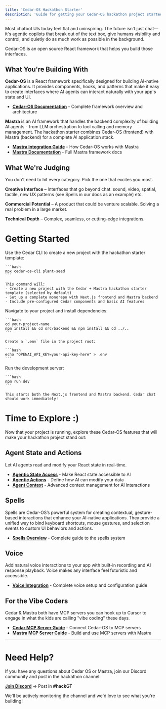 ```yaml
---
title: 'Cedar-OS Hackathon Starter'
description: 'Guide for getting your Cedar-OS hackathon project started'
---
```


Most chatbot UIs today feel flat and uninspiring. The future isn't just chat—it's agentic copilots that break out of the text box, give humans visibility and control, and quietly do as much work as possible in the background.

Cedar-OS is an open source React framework that helps you build those interfaces.

## What You're Building With

**Cedar-OS** is a React framework specifically designed for building AI-native applications. It provides components, hooks, and patterns that make it easy to create interfaces where AI agents can interact naturally with your app's state and UI.

- **[Cedar-OS Documentation](/introduction/overview)** - Complete framework overview and architecture

**Mastra** is an AI framework that handles the backend complexity of building AI agents - from LLM orchestration to tool calling and memory management. The hackathon starter combines Cedar-OS (frontend) with Mastra (backend) for a complete AI application stack.

- **[Mastra Integration Guide](/agent-backend-connection/mastra)** - How Cedar-OS works with Mastra
- **[Mastra Documentation](https://mastra.ai/docs)** - Full Mastra framework docs

## What We're Judging

You don't need to hit every category. Pick the one that excites you most.

**Creative Interface** – Interfaces that go beyond chat: sound, video, spatial, tactile, new UX patterns (see Spells in our docs as an example) etc.

**Commercial Potential** – A product that could be venture scalable. Solving a real problem in a large market.

**Technical Depth** – Complex, seamless, or cutting-edge integrations.

# Getting Started

<Steps>
  <Step title="Create your project">
    Use the Cedar CLI to create a new project with the hackathon starter template:

    ```bash
    npx cedar-os-cli plant-seed
    ```

    This command will:
    - Create a new project with the Cedar + Mastra hackathon starter template (selected by default)
    - Set up a complete monorepo with Next.js frontend and Mastra backend
    - Include pre-configured Cedar components and basic AI features

  </Step>

  <Step title="Install dependencies and add API key">
    Navigate to your project and install dependencies:

    ```bash
    cd your-project-name
    npm install && cd src/backend && npm install && cd ../..
    ```

    Create a `.env` file in the project root:

    ```bash
    echo "OPENAI_API_KEY=your-api-key-here" > .env
    ```

  </Step>

  <Step title="Start development">
    Run the development server:

    ```bash
    npm run dev
    ```

    This starts both the Next.js frontend and Mastra backend. Cedar chat should work immediately!

  </Step>
</Steps>

# Time to Explore :)

Now that your project is running, explore these Cedar-OS features that will make your hackathon project stand out:

## Agent State and Actions

Let AI agents read and modify your React state in real-time.

- **[Agentic State Access](/state-access/agentic-state-access)** - Make React state accessible to AI
- **[Agentic Actions](/state-access/agentic-actions)** - Define how AI can modify your data
- **[Agent Context](/agent-context/agent-context)** - Advanced context management for AI interactions

## Spells

Spells are Cedar-OS’s powerful system for creating contextual, gesture-based interactions that enhance your AI-native applications. They provide a unified way to bind keyboard shortcuts, mouse gestures, and selection events to custom UI behaviors and actions.

- **[Spells Overview](/spells/spells)** - Complete guide to the spells system

## Voice

Add natural voice interactions to your app with built-in recording and AI response playback. Voice makes any interface feel futuristic and accessible.

- **[Voice Integration](/voice/voice-integration)** - Complete voice setup and configuration guide

## For the Vibe Coders

Cedar & Mastra both have MCP servers you can hook up to Cursor to engage in what the kids are calling "vibe coding" these days.

- **[Cedar MCP Server Guide](/mcp-integration/mcp-server)** - Connect Cedar-OS to MCP servers
- **[Mastra MCP Server Guide](https://mastra.ai/en/docs/getting-started/mcp-docs-server)** - Build and use MCP servers with Mastra

---

# Need Help?

If you have any questions about Cedar OS or Mastra, join our Discord community and post in the hackathon channel:

**[Join Discord](https://discord.gg/kJjNyNrp)** → Post in **#hackGT**

We'll be actively monitoring the channel and we'd love to see what you're building!
